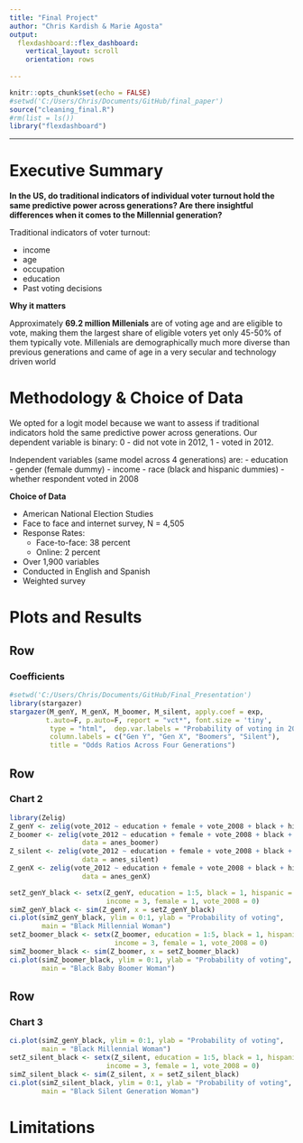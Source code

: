 ```yaml
---
title: "Final Project"
author: "Chris Kardish & Marie Agosta"
output: 
  flexdashboard::flex_dashboard:
    vertical_layout: scroll
    orientation: rows
    
---
```


```r
knitr::opts_chunk$set(echo = FALSE)
#setwd('C:/Users/Chris/Documents/GitHub/final_paper')
source("cleaning_final.R")
#rm(list = ls()) 
library("flexdashboard")

```

-----------------------------------------------------------------------

# Executive Summary 

**In the US, do traditional indicators of individual voter turnout hold the same predictive power across generations? Are there insightful differences when it comes to the Millennial generation?** 

Traditional indicators of voter turnout: 

- income 
- age
- occupation
- education 
- Past voting decisions

**Why it matters**

Approximately **69.2 million Millenials** are of voting age and are eligible to vote, making them the largest share of eligible voters yet only 45-50% of them typically vote. Millenials are demographically much more diverse than previous generations and came of age in a very secular and technology driven world 

# Methodology & Choice of Data 

We opted for a logit model because we want to assess if traditional indicators hold the same predictive power across generations. Our dependent variable is binary: 0 - did not vote in 2012, 1 - voted in 2012. 

Independent variables (same model across 4 generations) are: 
- education
- gender (female dummy)
- income
- race (black and hispanic dummies)
- whether respondent voted in 2008 

**Choice of Data**

- American National Election Studies 
- Face to face and internet survey, N = 4,505
- Response Rates: 
    + Face-to-face: 38 percent
    + Online: 2 percent
- Over 1,900 variables
- Conducted in English and Spanish 
- Weighted survey 


# Plots and Results 

Row
-------------------------------------

### Coefficients

```r
#setwd('C:/Users/Chris/Documents/GitHub/Final_Presentation')
library(stargazer)
stargazer(M_genY, M_genX, M_boomer, M_silent, apply.coef = exp,
         t.auto=F, p.auto=F, report = "vct*", font.size = 'tiny',
          type = "html",  dep.var.labels = "Probability of voting in 2012", 
          column.labels = c("Gen Y", "Gen X", "Boomers", "Silent"),
          title = "Odds Ratios Across Four Generations")
```
    
    
Row
-------------------------------------

### Chart 2

```r
library(Zelig)
Z_genY <- zelig(vote_2012 ~ education + female + vote_2008 + black + hispanic + income, model = "logit.survey", weights=~weights, strata=~strata, data = anes_genY)
Z_boomer <- zelig(vote_2012 ~ education + female + vote_2008 + black + hispanic + income, model = "logit.survey", weights=~weights, strata=~strata, 
                  data = anes_boomer)
Z_silent <- zelig(vote_2012 ~ education + female + vote_2008 + black + hispanic + income, model = "logit.survey", weights=~weights, strata=~strata, 
                  data = anes_silent)
Z_genX <- zelig(vote_2012 ~ education + female + vote_2008 + black + hispanic + income, model = "logit.survey", weights=~weights, strata=~strata, 
                  data = anes_genX)
```
```r
setZ_genY_black <- setx(Z_genY, education = 1:5, black = 1, hispanic = 0, 
                        income = 3, female = 1, vote_2008 = 0)
simZ_genY_black <- sim(Z_genY, x = setZ_genY_black)
ci.plot(simZ_genY_black, ylim = 0:1, ylab = "Probability of voting", 
        main = "Black Millennial Woman")
setZ_boomer_black <- setx(Z_boomer, education = 1:5, black = 1, hispanic = 0, 
                          income = 3, female = 1, vote_2008 = 0)
simZ_boomer_black <- sim(Z_boomer, x = setZ_boomer_black)
ci.plot(simZ_boomer_black, ylim = 0:1, ylab = "Probability of voting", 
        main = "Black Baby Boomer Woman")
```


Row 
-------------------------------------

### Chart 3

```r
ci.plot(simZ_genY_black, ylim = 0:1, ylab = "Probability of voting", 
        main = "Black Millennial Woman")
setZ_silent_black <- setx(Z_silent, education = 1:5, black = 1, hispanic = 0, 
                        income = 3, female = 1, vote_2008 = 0)
simZ_silent_black <- sim(Z_silent, x = setZ_silent_black)
ci.plot(simZ_silent_black, ylim = 0:1, ylab = "Probability of voting", 
        main = "Black Silent Generation Woman")
```

# Limitations 


